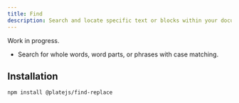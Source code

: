 ```yaml
---
title: Find
description: Search and locate specific text or blocks within your document.
---
```


<Callout type="info">
  Work in progress.
</Callout>

- Search for whole words, word parts, or phrases with case matching.

[//]: # '- Use search input for find and replace operations.'

<PackageInfo>

## Installation

```bash
npm install @platejs/find-replace
```

</PackageInfo>
